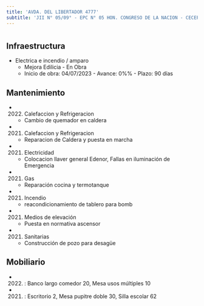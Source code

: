 ```yaml
---
title: 'AVDA. DEL LIBERTADOR 4777'
subtitle: 'JII N° 05/09° - EPC N° 05 HON. CONGRESO DE LA NACION - CECEP N° 09 ([A])'
---
```


#
## Infraestructura

* Electrica e incendio / amparo 
    + Mejora Edilicia - En Obra 
    + Inicio de obra: 04/07/2023 - Avance: 0%% - Plazo: 90 días 






## Mantenimiento

*  (2022) Calefaccion y Refrigeracion 
    + Cambio de quemador en caldera

*  (2021) Calefaccion y Refrigeracion 
    + Reparacion de Caldera y puesta en marcha

*  (2021) Electricidad 
    + Colocacion llaver general Edenor, Fallas en iluminación de Emergencia

*  (2021) Gas 
    + Reparación cocina y termotanque

*  (2021) Incendio 
    + reacondicionamiento de tablero para bomb

*  (2021) Medios de elevación 
    + Puesta en normativa ascensor

*  (2021) Sanitarias 
    + Construcción de pozo para desagüe





## Mobiliario

*  (2022) : Banco largo comedor 20, Mesa usos múltiples 10 

*  (2021) : Escritorio 2, Mesa pupitre doble 30, Silla escolar 62 



